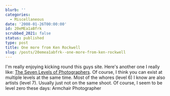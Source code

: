 ```yaml
---
blurb: ''
categories:
  - Miscellaneous
date: '2008-01-26T00:00:00'
id: 20eMEa1aBfrk
scrubbed_2021: false
status: published
type: post
title: One more from Ken Rockwell
slug: /posts/20emea1abfrk--one-more-from-ken-rockwell
---
```


I'm really enjoying kicking round this guys site. Here's another
one I really like:
[The Seven Levels of Photographers](http://www.kenrockwell.com/tech/7.htm).
Of course, I think you can exist at multiple levels at the same
time. Most of the whores (level 6) I know are also artists (level
7). Usually just not on the same shoot. Of course, I seem to be
level zero these days: Armchair Photographer
